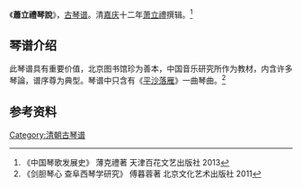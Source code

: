 《'''蕭立禮琴說'''》，[[古琴谱|古琴谱]]。清[[嘉庆|嘉庆]]十二年[[萧立禮|萧立禮]]撰辑。<ref>《中国琴歌发展史》 薄克禮著 天津百花文艺出版社 2013</ref>

==琴谱介绍==

此琴谱具有重要价值，北京图书馆珍为善本，中国音乐研究所作为教材，内含许多琴論，谱序尊为典型。琴谱中只含有《[[平沙落雁|平沙落雁]]》一曲琴曲。<ref>《剑胆琴心 查阜西琴学研究》 傅暮蓉著  北京文化艺术出版社 2011</ref>

==参考资料==

{{reflist}}
[[Category:清朝古琴谱|Category:清朝古琴谱]]